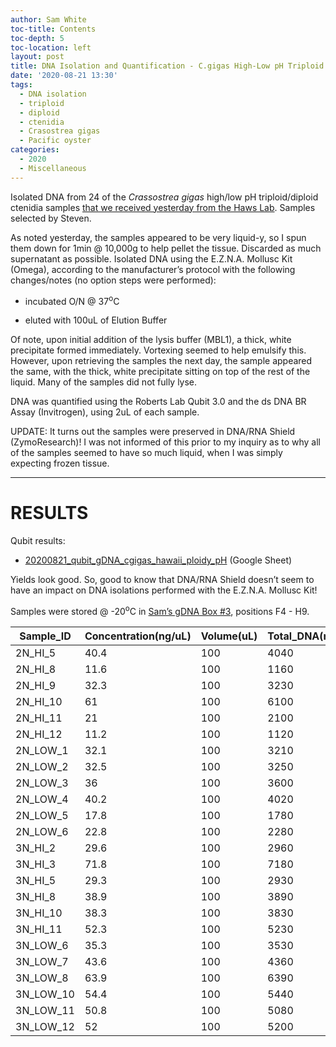 ```yaml
---
author: Sam White
toc-title: Contents
toc-depth: 5
toc-location: left
layout: post
title: DNA Isolation and Quantification - C.gigas High-Low pH Triploid and Diploid Ctenidia
date: '2020-08-21 13:30'
tags:
  - DNA isolation
  - triploid
  - diploid
  - ctenidia
  - Crasostrea gigas
  - Pacific oyster
categories:
  - 2020
  - Miscellaneous
---
```

Isolated DNA from 24 of the _Crassostrea gigas_ high/low pH triploid/diploid ctenidia samples [that we received yesterday from the Haws Lab](https://robertslab.github.io/sams-notebook/posts/2020/2020-08-20-Samples-Received---C.gigas-High-Low-pH-Triploid-Diploid-from-Maria-Haws-Lab/). Samples selected by Steven.

As noted yesterday, the samples appeared to be very liquid-y, so I spun them down for 1min @ 10,000g to help pellet the tissue. Discarded as much supernatant as possible. Isolated DNA using the E.Z.N.A. Mollusc Kit (Omega), according to the manufacturer's protocol with the following changes/notes (no option steps were performed):

- incubated O/N @ 37<sup>o</sup>C

- eluted with 100uL of Elution Buffer

Of note, upon initial addition of the lysis buffer (MBL1), a thick, white precipitate formed immediately. Vortexing seemed to help emulsify this. However, upon retrieving the samples the next day, the sample appeared the same, with the thick, white precipitate sitting on top of the rest of the liquid. Many of the samples did not fully lyse.

DNA was quantified using the Roberts Lab Qubit 3.0 and the ds DNA BR Assay (Invitrogen), using 2uL of each sample.

UPDATE: It turns out the samples were preserved in DNA/RNA Shield (ZymoResearch)! I was not informed of this prior to my inquiry as to why all of the samples seemed to have so much liquid, when I was simply expecting frozen tissue.

---

# RESULTS

Qubit results:

- [20200821_qubit_gDNA_cgigas_hawaii_ploidy_pH](https://docs.google.com/spreadsheets/d/1PzL110GOgXzEN5mVIWNpBqMD2Dl5Ib7ZHyaNSn-i6ZI/edit?usp=sharing) (Google Sheet)

Yields look good. So, good to know that DNA/RNA Shield doesn't seem to have an impact on DNA isolations performed with the E.Z.N.A. Mollusc Kit!

Samples were stored @ -20<sup>o</sup>C in [Sam's gDNA Box #3](https://docs.google.com/spreadsheets/d/16n4LzVNXrMd3fYRHN4UR4CQ67yRXwlJfDiAmbxD284g/edit?usp=sharing), positions F4 - H9.

| Sample_ID | Concentration(ng/uL) | Volume(uL) | Total_DNA(ng) |
|-----------|----------------------|------------|---------------|
| 2N_HI_5   | 40.4                 | 100        | 4040          |
| 2N_HI_8   | 11.6                 | 100        | 1160          |
| 2N_HI_9   | 32.3                 | 100        | 3230          |
| 2N_HI_10  | 61                   | 100        | 6100          |
| 2N_HI_11  | 21                   | 100        | 2100          |
| 2N_HI_12  | 11.2                 | 100        | 1120          |
| 2N_LOW_1  | 32.1                 | 100        | 3210          |
| 2N_LOW_2  | 32.5                 | 100        | 3250          |
| 2N_LOW_3  | 36                   | 100        | 3600          |
| 2N_LOW_4  | 40.2                 | 100        | 4020          |
| 2N_LOW_5  | 17.8                 | 100        | 1780          |
| 2N_LOW_6  | 22.8                 | 100        | 2280          |
| 3N_HI_2   | 29.6                 | 100        | 2960          |
| 3N_HI_3   | 71.8                 | 100        | 7180          |
| 3N_HI_5   | 29.3                 | 100        | 2930          |
| 3N_HI_8   | 38.9                 | 100        | 3890          |
| 3N_HI_10  | 38.3                 | 100        | 3830          |
| 3N_HI_11  | 52.3                 | 100        | 5230          |
| 3N_LOW_6  | 35.3                 | 100        | 3530          |
| 3N_LOW_7  | 43.6                 | 100        | 4360          |
| 3N_LOW_8  | 63.9                 | 100        | 6390          |
| 3N_LOW_10 | 54.4                 | 100        | 5440          |
| 3N_LOW_11 | 50.8                 | 100        | 5080          |
| 3N_LOW_12 | 52                   | 100        | 5200          |
